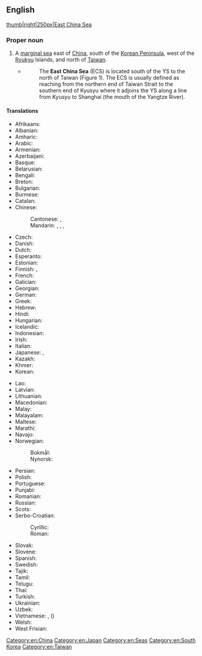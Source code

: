 ==English==
{{wikipedia}}
{{commonscat}}
[[image:East China Sea.jpg|thumb|right|250px|East China Sea]]

===Proper noun===
{{en-proper noun|head=[[east|East]] [[China]] [[sea|Sea]]}}

# A [[marginal sea]] east of [[China]], south of the [[Korean Peninsula]], west of the [[Ryukyu]] Islands, and north of [[Taiwan]].
#* {{quote-book
|en
|url=https://archive.org/details/airseainteractio00kuni/
|year=1998
|title=AIR-SEA INTERACTIONS AND WATER MASS STRUCTURE OF THE EAST CHINA SEA AND YELLOW SEA
|author=Akira Kuninaka
|publisher={{w|Naval Postgraduate School}}
|page=[https://archive.org/details/airseainteractio00kuni/page/n16 1]}}
#*:The '''East China Sea''' (ECS) is located south of the YS to the north of Taiwan (Figure 1). The ECS is usually defined as reaching from the northern end of Taiwan Strait to the southern end of Kyusyu where it adjoins the YS along a line from Kyusyu to Shanghai (the mouth of the Yangtze River).

====Translations====
{{trans-top|a sea}}
* Afrikaans: {{t|af|Oos-Chinese See}}
* Albanian: {{t|sq|Deti i Kinës Lindore}}
* Amharic: {{t|am|ምሥራቅ ቻይና ባሕር}}
* Arabic: {{t|ar|بَحْر الصِّين الشَّرْقِيّ|m}}
* Armenian: {{t|hy|Արևելաչինական ծով}}
* Azerbaijani: {{t|az|Şərqi Çin dənizi}}
* Basque: {{t|eu|Ekialdeko Txinako itsasoa}}
* Belarusian: {{t|be|Усхо́дне-Кіта́йскае мора|n}}
* Bengali: {{t|bn|পূর্ব চীন সাগর}}
* Breton: {{t|br|Mor Reter Sina|m}}
* Bulgarian: {{t|bg|Източнокитайско море|n}}
* Burmese: {{t|my|အရှေ့တရုတ်ပင်လယ်}}
* Catalan: {{t|ca|mar de la Xina Oriental|f}}
* Chinese:
*: Cantonese: {{t|yue|東海}}, {{t|yue|东海|tr=dung1 hoi2}}
*: Mandarin: {{t+|cmn|東海}}, {{t+|cmn|东海|tr=Dōnghǎi}}, {{t+|cmn|東中國海}}, {{t+|cmn|东中国海|tr=Dōng Zhōngguó Hǎi}} {{qualifier|uncommon}}
* Czech: {{t|cs|Východočínské moře|n}}
* Danish: {{t|da|Østkinesiske Hav|n}}
* Dutch: {{t|nl|Oost-Chinese Zee}}
* Esperanto: {{t|eo|Orientĉina maro}}
* Estonian: {{t|et|Ida-Hiina meri}}
* Finnish: {{t|fi|Itä-Kiinanmeri}}, {{t|fi|Itä-Kiinan meri}}
* French: {{t+|fr|mer de Chine orientale|f}}
* Galician: {{t|gl|mar da China Oriental|m}}
* Georgian: {{t|ka|აღმოსავლეთ ჩინეთის ზღვა}}
* German: {{t+|de|Ostchinesisches Meer|n}}
* Greek: {{t|el|Θάλασσα της Ανατολικής Κίνας|f}}
* Hebrew: {{t|he|ים סין המזרחי|m|tr=yám sin ha-mizrakhí}}
* Hindi: {{t|hi|पूर्वी चीन सागर}}
* Hungarian: {{t+|hu|Kelet-kínai-tenger}}
* Icelandic: {{t|is|Austur-Kínahaf|n}}
* Indonesian: {{t|id|Laut Tiongkok Timur}}
* Irish: {{t|ga|Muir na Síne Thoir|f}}
* Italian: {{t|it|Mar Cinese Orientale|m}}
* Japanese: {{t|ja|東シナ海|tr=ひがしシナかい, Higashi Shina-kai}}, {{t|ja|東支那海|tr=ひがしシナかい, Higashi Shina-kai}}
* Kazakh: {{t|kk|Шығыс Қытай теңізі}}
* Khmer: {{t|km|សមុទ្រចិនខាងកើត}}
* Korean: {{t|ko|^동중국해(東中國海)}}
{{trans-mid}}
* Lao: {{t+|lo|ທະເລຈີນຕາເວັນອອກ}}
* Latvian: {{t|lv|Austrumķīnas jūra|f}}
* Lithuanian: {{t|lt|Rytų Kinijos jūra|f}}
* Macedonian: {{t|mk|Источнокинеско Море|n}}
* Malay: {{t|ms|Laut China Timur}}
* Malayalam: {{t|ml|കിഴക്കൻ ചൈനാക്കടൽ}}
* Maltese: {{t|mt|Baħar Ċiniż Lvant|m}}
* Marathi: {{t|mr|पूर्व चीन समुद्र}}
* Navajo: {{t|nv|Tónteel náátsʼósí}}
* Norwegian:
*: Bokmål: {{t|nb|Øst-Kina-havet|n}}
*: Nynorsk: {{t|nn|Austkinahavet|n}}
* Persian: {{t|fa|دریای چین شرقی|tr=daryâ-ye čin šarqi}}
* Polish: {{t+|pl|Morze Wschodniochińskie|n}}
* Portuguese: {{t|pt|Mar da China Oriental|m}}
* Punjabi: {{t|pa|ਪੂਰਬੀ ਚੀਨ ਸਮੁੰਦਰ}}
* Romanian: {{t|ro|Marea Chinei de Est}}
* Russian: {{t|ru|Восто́чно-Кита́йское мо́ре|n}}
* Scots: {{t|sco|East Cheenae Sea}}
* Serbo-Croatian:
*: Cyrillic: {{t|sh|Источнокинеско море|n}}
*: Roman: {{t|sh|Istočnokinesko more|n}}
* Slovak: {{t|sk|Východočínské more|n}}
* Slovene: {{t|sl|Vzhodnokitajsko morje|n}}
* Spanish: {{t|es|mar de China Oriental|m}}
* Swedish: {{t|sv|Östkinesiska havet|n}}
* Tajik: {{t|tg|Баҳри Шарқи Хитой}}
* Tamil: {{t|ta|கிழக்கு சீனக்கடல்}}
* Telugu: {{t|te|తూర్పు చైనా సముద్రం}}
* Thai: {{t|th|ทะเลจีนตะวันออก|tr=tá-lee-jiin-dtà-wan-ɔ̀ɔk}}
* Turkish: {{t+|tr|Doğu Çin Denizi}}
* Ukrainian: {{t|uk|Східнокитайське море|n}}
* Uzbek: {{t|uz|Sharqiy Xitoy dengizi}}
* Vietnamese: {{t|vi|Biển Hoa Đông}}, {{t|vi|Đông Hải}} ({{t|vi|東海}})
* Welsh: {{t|cy|Môr Dwyrain Tsieina|m}}
* West Frisian: {{t|fy|Eastsineeske See}}
{{trans-bottom}}

[[Category:en:China]]
[[Category:en:Japan]]
[[Category:en:Seas]]
[[Category:en:South Korea]]
[[Category:en:Taiwan]]